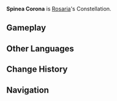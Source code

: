 {{Constellation Overview Infobox
|title     = Spinea Corona
|character = Rosaria
|meaning   = Thorny Crown
}}
'''Spinea Corona''' is [[Rosaria]]'s Constellation.

==Gameplay==
{{Constellation Table|Rosaria}}

==Other Languages==
{{Other Languages
|en      = Spinea Corona
|en_lang = la
|en_tl   = Thorny Crown
|zhs     = 荆冠座
|zhs_rm  = Jīngguān-zuò
|zht     = 荊冠座
|zht_rm  = Jīngguān-zuò
|zh_tl   = Crown of Thorns Constellation
|ja      = 荊冠座
|ja_rm   = Keikan-za
|ja_tl   = Crown of Thorns Constellation{{Sino|ja}}
|ko      = {{tt|형관|荊冠}}자리
|ko_rm   = Hyeonggwan-jari
|ko_tl   = Crown of Thorns Constellation{{Sino|ko|part=1}}
|es      = Spinea Corona
|fr      = Spinea Corona
|ru      = Терновый Венец
|ru_tl   = Crown of Thorns
|th      = Spinea Corona
|vi      = {{tt|Cung|宫}} {{tt|Kinh Quán|荆冠}}
|vi_tl   = Crown of Thorns Constellation{{Sino|vi|part=1}}
|de      = Spinea Corona
|id      = Spinea Corona
|pt      = Spinea Corona
}}

==Change History==
{{Change History|1.4}}

==Navigation==
{{Constellation Navbox}}